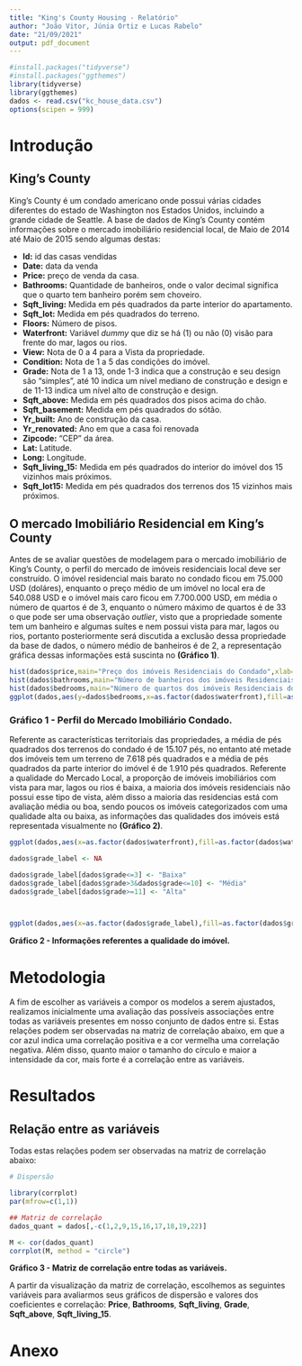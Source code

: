 ```yaml
---
title: "King's County Housing - Relatório"
author: "João Vitor, Júnia Ortiz e Lucas Rabelo"
date: "21/09/2021"
output: pdf_document
---
```


```r

#install.packages("tidyverse")
#install.packages("ggthemes")
library(tidyverse)
library(ggthemes)
dados <- read.csv("kc_house_data.csv")
options(scipen = 999)
```

# Introdução

## King's County

  King's County é um condado americano onde possui várias cidades diferentes do estado de Washington nos Estados Unidos, incluindo a grande cidade de Seattle. A base de dados de King's County contém informações sobre o mercado imobiliário residencial local, de Maio de 2014 até Maio de 2015 sendo algumas destas:
  
  - **Id:** id das casas vendidas
  - **Date:** data da venda
  - **Price:** preço de venda da casa.
  - **Bathrooms:** Quantidade de banheiros, onde o valor decimal significa que o quarto tem banheiro porém sem choveiro.
  - **Sqft_living:** Medida em pés quadrados da parte interior do apartamento.
  - **Sqft_lot:** Medida em pés quadrados do terreno.
  - **Floors:** Número de pisos.
  - **Waterfront:** Variável *dummy* que diz se há (1) ou não (0) visão para frente do mar, lagos ou rios.
  - **View:** Nota de 0 a 4 para a Vista da propriedade.
  - **Condition:** Nota de 1 a 5 das condições do imóvel.
  - **Grade:** Nota de 1 a 13, onde 1-3 indica que a construção e seu design são "simples", até 10 indica um nível mediano de construção e design e de 11-13 indica um nível alto de construção e design.
  - **Sqft_above:** Medida em pés quadrados dos pisos acima do chão.
  - **Sqft_basement:** Medida em pés quadrados do sótão.  
  - **Yr_built:** Ano de construção da casa.
  - **Yr_renovated:** Ano em que a casa foi renovada
  - **Zipcode:** "CEP" da área.
  - **Lat:** Latitude.
  - **Long:** Longitude.
  - **Sqft_living_15:** Medida em pés quadrados do interior do imóvel dos 15 vizinhos mais próximos.
  - **Sqft_lot15:** Medida em pés quadrados dos terrenos dos 15 vizinhos mais próximos.
  
## O mercado Imobiliário Residencial em King's County

 Antes de se avaliar questões de modelagem para o mercado imobiliário de King's County, o perfil do mercado de imóveis residenciais local deve ser construído. O imóvel residencial mais barato no condado ficou em 75.000 USD (doláres), enquanto o preço médio de um imóvel no local era de 540.088 USD e o imóvel mais caro ficou em 7.700.000 USD, em média o número de quartos é de 3, enquanto o número máximo de quartos é de 33 o que pode ser uma observação *outlier*, visto que a propriedade somente tem um banheiro e algumas suítes e nem possui vista para mar, lagos ou rios, portanto posteriormente será discutida a exclusão dessa propriedade da base de dados, o número médio de banheiros é de 2, a representação gráfica dessas informações está suscinta no **(Gráfico 1)**.

 
```r
hist(dados$price,main="Preço dos imóveis Residenciais do Condado",xlab="Preço",ylab="Quantidade",col = "aquamarine")
hist(dados$bathrooms,main="Número de banheiros dos imóveis Residenciais do Condado",xlab="Número de Banheiros",ylab="Quantidade",col = "aquamarine")
hist(dados$bedrooms,main="Número de quartos dos imóveis Residenciais do Condado",xlab="Número de Quartos",ylab="Quantidade",col = "aquamarine")
ggplot(dados,aes(y=dados$bedrooms,x=as.factor(dados$waterfront),fill=as.factor(dados$waterfront)))+geom_boxplot()+theme_classic()+labs(title="Número de quartos do imóvel segundo vista para lagos ou rios")+scale_x_discrete(labels=c("Não Possui","Possui"))+scale_fill_fivethirtyeight()+theme(legend.position = "none") +labs(x="Possuí vista para mar, lagos ou rios?",y="Número de Quartos")
```

### Gráfico 1 - Perfil do Mercado Imobiliário Condado.

 Referente as características territoriais das propriedades, a média de pés quadrados dos terrenos do condado é de 15.107 pés, no entanto até metade dos imóveis tem um terreno de 7.618 pés quadrados e a média de pés quadrados da parte interior do imóvel é de 1.910 pés quadrados. Referente a qualidade do Mercado Local, a proporção de imóveis imobiliários com vista para mar, lagos ou rios é baixa, a maioria dos imóveis residenciais não possui esse tipo de vista, além disso a maioria das residencias está com avaliação média ou boa, sendo poucos os imóveis categorizados com uma qualidade alta ou baixa, as informações das qualidades dos imóveis está representada visualmente no **(Gráfico 2)**.

```r

ggplot(dados,aes(x=as.factor(dados$waterfront),fill=as.factor(dados$waterfront)))+geom_bar()+theme_fivethirtyeight()+labs(title="Vista para mar, lagos ou rios")+scale_x_discrete(labels=c("Não Possui","Possui"))+scale_fill_fivethirtyeight()+theme(legend.position = "none") 

dados$grade_label <- NA

dados$grade_label[dados$grade<=3] <- "Baixa"
dados$grade_label[dados$grade>3&dados$grade<=10] <- "Média"
dados$grade_label[dados$grade>=11] <- "Alta"



ggplot(dados,aes(x=as.factor(dados$grade_label),fill=as.factor(dados$grade_label)))+geom_bar()+theme_fivethirtyeight()+labs(title="Avaliação da qualidade do imóvel",x="Qualidade")+scale_fill_fivethirtyeight()+theme(legend.position = "none") 


```
**Gráfico 2 - Informações referentes a qualidade do imóvel.**

# Metodologia

  A fim de escolher as variáveis a compor os modelos a serem ajustados, realizamos inicialmente uma avaliação das possíveis associações entre todas as variáveis presentes em nosso conjunto de dados entre si. Estas relações podem ser observadas na matriz de correlação abaixo, em que a cor azul indica uma correlação positiva e a cor vermelha uma correlação negativa. Além disso, quanto maior o tamanho do círculo e maior a intensidade da cor, mais forte é a correlação entre as variáveis. 

# Resultados

## Relação entre as variáveis

Todas estas relações podem ser observadas na matriz de correlação abaixo:

```r
# Dispersão

library(corrplot)
par(mfrow=c(1,1))

## Matriz de correlação
dados_quant = dados[,-c(1,2,9,15,16,17,18,19,22)]

M <- cor(dados_quant)
corrplot(M, method = "circle")

```
**Gráfico 3 - Matriz de correlação entre todas as variáveis.**

A partir da visualização da matriz de correlação, escolhemos as seguintes variáveis para avaliarmos seus gráficos de dispersão e valores dos coeficientes e correlação: **Price**, **Bathrooms**, **Sqft_living**, **Grade**, **Sqft_above**, **Sqft_living_15**.

# Anexo

```r
```
